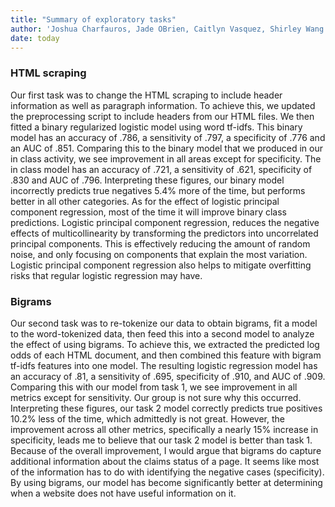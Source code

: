 ```yaml
---
title: "Summary of exploratory tasks"
author: 'Joshua Charfauros, Jade OBrien, Caitlyn Vasquez, Shirley Wang'
date: today
---
```


### HTML scraping

Our first task was to change the HTML scraping to include header information as well as paragraph information. To achieve this, we updated the preprocessing script to include headers from our HTML files. We then fitted a binary regularized logistic model using word tf-idfs. This binary model has an accuracy of .786, a sensitivity of .797, a specificity of .776 and an AUC of .851. Comparing this to the binary model that we produced in our in class activity, we see improvement in all areas except for specificity. The in class model has an accuracy of .721, a sensitivity of .621, specificity of .830 and AUC of .796. Interpreting these figures, our binary model incorrectly predicts true negatives 5.4% more of the time, but performs better in all other categories. As for the effect of logistic principal component regression, most of the time it will improve binary class predictions. Logistic principal component regression, reduces the negative effects of multicollinearity by transforming the predictors into uncorrelated principal components. This is effectively reducing the amount of random noise, and only focusing on components that explain the most variation. Logistic principal component regression also helps to mitigate overfitting risks that regular logistic regression may have.

### Bigrams

Our second task was to re-tokenize our data to obtain bigrams, fit a model to the word-tokenized data, then feed this into a second model to analyze the effect of using bigrams. To achieve this, we extracted the predicted log odds of each HTML document, and then combined this feature with bigram tf-idfs features into one model. The resulting logistic regression model has an accuracy of .81, a sensitivity of .695, specificity of .910, and AUC of .909. Comparing this with our model from task 1, we see improvement in all metrics except for sensitivity. Our group is not sure why this occurred. Interpreting these figures, our task 2 model correctly predicts true positives 10.2% less of the time, which admittedly is not great. However, the improvement across all other metrics, specifically a nearly 15% increase in specificity, leads me to believe that our task 2 model is better than task 1. Because of the overall improvement, I would argue that bigrams do capture additional information about the claims status of a page. It seems like most of the information has to do with identifying the negative cases (specificity). By using bigrams, our model has become significantly better at determining when a website does not have useful information on it. 


